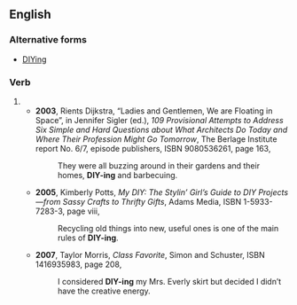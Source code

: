 {{also|DIYing}}

==English==

===Alternative forms===
* [[DIYing]]

===Verb===
{{head|en|present participle}}

# {{present participle of|DIY|lang=en|nocat=1}}
#* '''2003''', Rients Dijkstra, “Ladies and Gentlemen, We are <!-- [sic] non-capitalized verb --> Floating in Space”, in Jennifer Sigler (ed.), ''109 Provisional Attempts to Address Six Simple and Hard Questions about What Architects Do Today and Where Their Profession Might Go Tomorrow'',<sup >[http://books.google.com/books?id=1gWtn6asGdcC ]</sup > The Berlage Institute report No. 6/7, episode publishers, ISBN 9080536261, page 163,
#*: They were all buzzing around in their gardens and their homes, '''DIY-ing''' and barbecuing.
#* '''2005''', Kimberly Potts, ''My DIY: The Stylin’ Girl’s Guide to DIY Projects—from Sassy Crafts to Thrifty Gifts'',<sup >[http://books.google.com/books?id=pUCxhVzX5D4C ]</sup > Adams Media, ISBN 1-5933-7283-3, page viii,
#*: Recycling old things into new, useful ones is one of the main rules of '''DIY-ing'''.
#* '''2007''', Taylor Morris, ''Class Favorite'',<sup >[http://books.google.com/books?id=3slLy_PAGtsC ]</sup > Simon and Schuster, ISBN 1416935983, page 208,
#*: I considered '''DIY-ing''' my Mrs. Everly skirt but decided I didn’t have the creative energy.